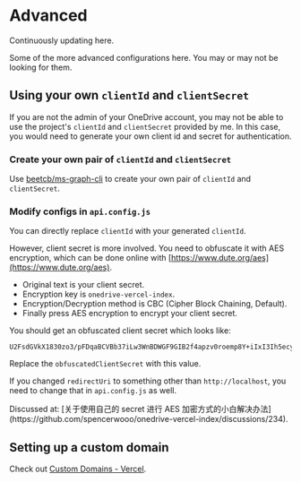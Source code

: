 
# Advanced

<Callout emoji="♻️">Continuously updating here.</Callout>

Some of the more advanced configurations here. You may or may not be looking for them.

## Using your own `clientId` and `clientSecret`

If you are not the admin of your OneDrive account, you may not be able to use the project's `clientId` and `clientSecret` provided by me. In this case, you would need to generate your own client id and secret for authentication.

### Create your own pair of `clientId` and `clientSecret`

Use [beetcb/ms-graph-cli](https://github.com/beetcb/ms-graph-cli) to create your own pair of `clientId` and `clientSecret`.

### Modify configs in `api.config.js`

You can directly replace `clientId` with your generated `clientId`.

However, client secret is more involved. You need to obfuscate it with AES encryption, which can be done online with [https://www.dute.org/aes](https://www.dute.org/aes).

- Original text is your client secret.
- Encryption key is `onedrive-vercel-index`.
- Encryption/Decryption method is CBC (Cipher Block Chaining, Default).
- Finally press AES encryption to encrypt your client secret.

You should get an obfuscated client secret which looks like:

```
U2FsdGVkX1830zo3/pFDqaBCVBb37iLw3WnBDWGF9GIB2f4apzv0roemp8Y+iIxI3Ih5ecyukqELQEGzZlYiWg==
```

Replace the `obfuscatedClientSecret` with this value.

If you changed `redirectUri` to something other than `http://localhost`, you need to change that in `api.config.js` as well.

<Callout emoji="🗣">
  Discussed at: [关于使用自己的 secret 进行 AES
  加密方式的小白解决办法](https://github.com/spencerwooo/onedrive-vercel-index/discussions/234).
</Callout>

## Setting up a custom domain

Check out [Custom Domains - Vercel](https://vercel.com/docs/concepts/projects/custom-domains).
